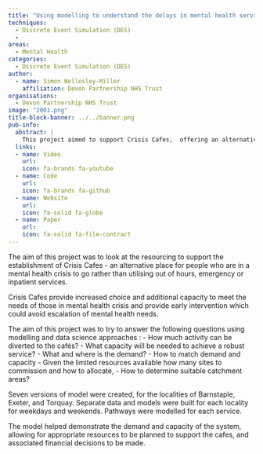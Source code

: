 ```yaml
---
title: "Using modelling to understand the delays in mental health services in Devon"
techniques:
  - Discrete Event Simulation (DES)
  -
areas:
  - Mental Health
categories:
  - Discrete Event Simulation (DES)
author:
  - name: Simon Wellesley-Miller
    affiliation: Devon Partnership NHS Trust
organisations:
  - Devon Partnership NHS Trust
image: "2001.png"
title-block-banner: ../../banner.png
pub-info:
  abstract: |
    This project aimed to support Crisis Cafes,  offering an alternative service for those in a mental health crisis. Using modelling and data science, it will look at activity diversion, capacity needs, demand, and resource allocation. Seven models for Barnstaple, Exeter, and Torquay were created, demonstrating system demand and capacity, aiding resource planning and financial decisions.
  links:
  - name: Video
    url:
    icon: fa-brands fa-youtube
  - name: Code
    url:
    icon: fa-brands fa-github
  - name: Website
    url:
    icon: fa-solid fa-globe
  - name: Paper
    url:
    icon: fa-solid fa-file-contract
---
```


The aim of this project was to look at the resourcing to support the establishment of Crisis Cafes - an alternative place for people who are in a mental health crisis to go rather than utilising out of hours, emergency or inpatient services.

Crisis Cafes provide increased choice and additional capacity to meet the needs of those in mental health crisis and provide early intervention which could avoid escalation of mental health needs.

The aim of this project was to try to answer the following questions using modelling and data science approaches :
-	How much activity can be diverted to the cafés?
-	What capacity will be needed to achieve a robust service?
-	What and where is the demand?
-	How to match demand and capacity
-	Given the limited resources available how many sites to commission and how to allocate,
-	How to determine suitable catchment areas?

Seven versions of model were created, for the localities of Barnstaple, Exeter, and Torquay. Separate data and models were built for each locality for weekdays and weekends. Pathways were modelled for each service.

The model helped demonstrate the demand and capacity of the system, allowing for appropriate resources to be planned to support the cafes, and associated financial decisions to be made.
